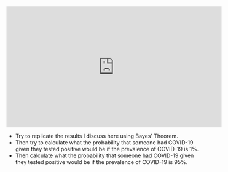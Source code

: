 <iframe width="560" height="315" src="https://www.youtube.com/embed/A_WcbN4vGpg" frameborder="0" allow="accelerometer; autoplay; encrypted-media; gyroscope; picture-in-picture" allowfullscreen></iframe>

* Try to replicate the results I discuss here using Bayes' Theorem. 
* Then try to calculate what the probability that someone had COVID-19 given they tested positive would be if the prevalence of COVID-19 is 1%.
* Then calculate what the probability that someone had COVID-19 given they tested positive would be if the prevalence of COVID-19 is 95%.